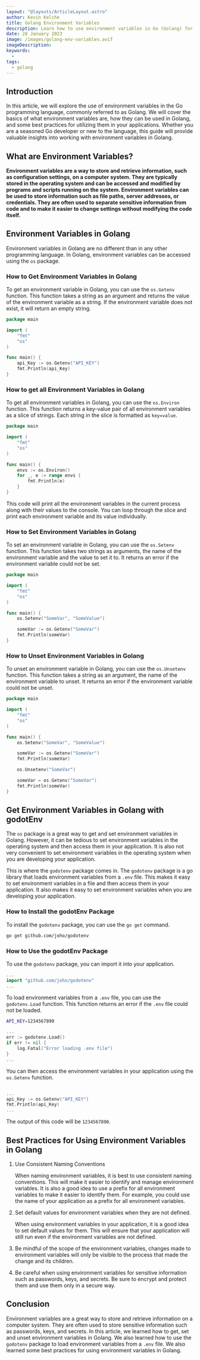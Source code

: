 ```yaml
---
layout: "@layouts/ArticleLayout.astro"
author: Kevin Kelche
title: Golang Environment Variables
description: Learn how to use environment variables in Go (Golang) for configuration management, security, and best practices in this comprehensive guide."
date: 28 January 2023
image: /images/golang-env-variables.avif
imageDescription:
keywords:
  -
tags:
  - golang
---
```



## Introduction

In this article, we will explore the use of environment variables in the Go programming language, commonly referred to as Golang. We will cover the basics of what environment variables are, how they can be used in Golang, and some best practices for utilizing them in your applications. Whether you are a seasoned Go developer or new to the language, this guide will provide valuable insights into working with environment variables in Golang.

## What are Environment Variables?

**Environment variables are a way to store and retrieve information, such as configuration settings, on a computer system. They are typically stored in the operating system and can be accessed and modified by programs and scripts running on the system. Environment variables can be used to store information such as file paths, server addresses, or credentials. They are often used to separate sensitive information from code and to make it easier to change settings without modifying the code itself.**

## Environment Variables in Golang

Environment variables in Golang are no different than in any other programming language. In Golang, environment variables can be accessed using the `os` package.

### How to Get Environment Variables in Golang

To get an environment variable in Golang, you can use the `os.Getenv` function. This function takes a string as an argument and returns the value of the environment variable as a string. If the environment variable does not exist, it will return an empty string.

```go title="main.go"
package main

import (
    "fmt"
    "os"
)

func main() {
    api_Key := os.Getenv("API_KEY")
    fmt.Println(api_Key)
}
```

### How to get all Environment Variables in Golang

To get all environment variables in Golang, you can use the `os.Environ` function. This function returns a key-value pair of all environment variables as a slice of strings. Each string in the slice is formatted as `key=value`.

```go title="main.go"
package main

import (
    "fmt"
    "os"
)

func main() {
    envs := os.Environ()
    for _, e := range envs {
        fmt.Println(e)
    }
}
```

This code will print all the environment variables in the current process along with their values to the console. You can loop through the slice and print each environment variable and its value individually.

### How to Set Environment Variables in Golang

To set an environment variable in Golang, you can use the `os.Setenv` function. This function takes two strings as arguments, the name of the environment variable and the value to set it to. It returns an error if the environment variable could not be set.

```go title="main.go"
package main

import (
    "fmt"
    "os"
)

func main() {
    os.Setenv("SomeVar", "SomeValue")

    someVar := os.Getenv("SomeVar")
    fmt.Println(someVar)
}
```

### How to Unset Environment Variables in Golang

To unset an environment variable in Golang, you can use the `os.Unsetenv` function. This function takes a string as an argument, the name of the environment variable to unset. It returns an error if the environment variable could not be unset.

```go title="main.go"
package main

import (
    "fmt"
    "os"
)

func main() {
    os.Setenv("SomeVar", "SomeValue")

    someVar := os.Getenv("SomeVar")
    fmt.Println(someVar)

    os.Unsetenv("SomeVar")

    someVar = os.Getenv("SomeVar")
    fmt.Println(someVar)
}
```

## Get Environment Variables in Golang with godotEnv

The `os` package is a great way to get and set environment variables in Golang. However, it can be tedious to set environment variables in the operating system and then access them in your application. It is also not very convenient to set environment variables in the operating system when you are developing your application.

This is where the `godotenv` package comes in. The `godotenv` package is a go library that loads environment variables from a `.env` file. This makes it easy to set environment variables in a file and then access them in your application. It also makes it easy to set environment variables when you are developing your application.

### How to Install the godotEnv Package

To install the `godotenv` package, you can use the `go get` command.

```bash
go get github.com/joho/godotenv
```

### How to Use the godotEnv Package

To use the `godotenv` package, you can import it into your application.

```go title="main.go"
...
import "github.com/joho/godotenv"
...
```

To load environment variables from a `.env` file, you can use the `godotenv.Load` function. This function returns an error if the `.env` file could not be loaded.

```bash title=".env"
API_KEY=1234567890
```

```go title="main.go"
...
err := godotenv.Load()
if err != nil {
    log.Fatal("Error loading .env file")
}
...
```

You can then access the environment variables in your application using the `os.Getenv` function.

```go title="main.go"

...
api_Key := os.Getenv("API_KEY")
fmt.Println(api_Key)
...
```

The output of this code will be `1234567890`.

## Best Practices for Using Environment Variables in Golang

1. Use Consistent Naming Conventions

   When naming environment variables, it is best to use consistent naming conventions. This will make it easier to identify and manage environment variables. It is also a good idea to use a prefix for all environment variables to make it easier to identify them. For example, you could use the name of your application as a prefix for all environment variables.

2. Set default values for environment variables when they are not defined.

   When using environment variables in your application, it is a good idea to set default values for them. This will ensure that your application will still run even if the environment variables are not defined.

3. Be mindful of the scope of the environment variables, changes made to environment variables will only be visible to the process that made the change and its children.

4. Be careful when using environment variables for sensitive information such as passwords, keys, and secrets. Be sure to encrypt and protect them and use them only in a secure way.

## Conclusion

Environment variables are a great way to store and retrieve information on a computer system. They are often used to store sensitive information such as passwords, keys, and secrets. In this article, we learned how to get, set and unset environment variables in Golang. We also learned how to use the `godotenv` package to load environment variables from a `.env` file. We also learned some best practices for using environment variables in Golang.
